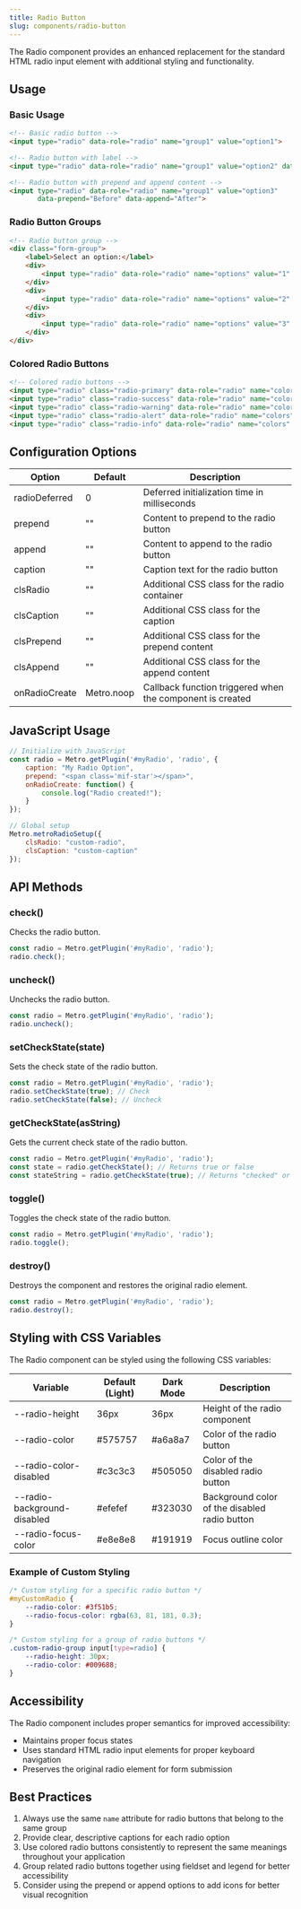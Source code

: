 ```yaml
---
title: Radio Button
slug: components/radio-button
---
```


The Radio component provides an enhanced replacement for the standard HTML radio input element with additional styling and functionality.

## Usage

### Basic Usage

```html
<!-- Basic radio button -->
<input type="radio" data-role="radio" name="group1" value="option1">

<!-- Radio button with label -->
<input type="radio" data-role="radio" name="group1" value="option2" data-caption="Option 2">

<!-- Radio button with prepend and append content -->
<input type="radio" data-role="radio" name="group1" value="option3" 
       data-prepend="Before" data-append="After">
```

### Radio Button Groups

```html
<!-- Radio button group -->
<div class="form-group">
    <label>Select an option:</label>
    <div>
        <input type="radio" data-role="radio" name="options" value="1" data-caption="Option 1" checked>
    </div>
    <div>
        <input type="radio" data-role="radio" name="options" value="2" data-caption="Option 2">
    </div>
    <div>
        <input type="radio" data-role="radio" name="options" value="3" data-caption="Option 3">
    </div>
</div>
```

### Colored Radio Buttons

```html
<!-- Colored radio buttons -->
<input type="radio" class="radio-primary" data-role="radio" name="colors" value="1" data-caption="Primary">
<input type="radio" class="radio-success" data-role="radio" name="colors" value="2" data-caption="Success">
<input type="radio" class="radio-warning" data-role="radio" name="colors" value="3" data-caption="Warning">
<input type="radio" class="radio-alert" data-role="radio" name="colors" value="4" data-caption="Alert">
<input type="radio" class="radio-info" data-role="radio" name="colors" value="5" data-caption="Info">
```

## Configuration Options

| Option | Default | Description |
| ------ | ------- | ----------- |
| radioDeferred | 0 | Deferred initialization time in milliseconds |
| prepend | "" | Content to prepend to the radio button |
| append | "" | Content to append to the radio button |
| caption | "" | Caption text for the radio button |
| clsRadio | "" | Additional CSS class for the radio container |
| clsCaption | "" | Additional CSS class for the caption |
| clsPrepend | "" | Additional CSS class for the prepend content |
| clsAppend | "" | Additional CSS class for the append content |
| onRadioCreate | Metro.noop | Callback function triggered when the component is created |

## JavaScript Usage

```javascript
// Initialize with JavaScript
const radio = Metro.getPlugin('#myRadio', 'radio', {
    caption: "My Radio Option",
    prepend: "<span class='mif-star'></span>",
    onRadioCreate: function() {
        console.log("Radio created!");
    }
});

// Global setup
Metro.metroRadioSetup({
    clsRadio: "custom-radio",
    clsCaption: "custom-caption"
});
```

## API Methods

### check()
Checks the radio button.

```javascript
const radio = Metro.getPlugin('#myRadio', 'radio');
radio.check();
```

### uncheck()
Unchecks the radio button.

```javascript
const radio = Metro.getPlugin('#myRadio', 'radio');
radio.uncheck();
```

### setCheckState(state)
Sets the check state of the radio button.

```javascript
const radio = Metro.getPlugin('#myRadio', 'radio');
radio.setCheckState(true); // Check
radio.setCheckState(false); // Uncheck
```

### getCheckState(asString)
Gets the current check state of the radio button.

```javascript
const radio = Metro.getPlugin('#myRadio', 'radio');
const state = radio.getCheckState(); // Returns true or false
const stateString = radio.getCheckState(true); // Returns "checked" or "unchecked"
```

### toggle()
Toggles the check state of the radio button.

```javascript
const radio = Metro.getPlugin('#myRadio', 'radio');
radio.toggle();
```

### destroy()
Destroys the component and restores the original radio element.

```javascript
const radio = Metro.getPlugin('#myRadio', 'radio');
radio.destroy();
```

## Styling with CSS Variables

The Radio component can be styled using the following CSS variables:

| Variable | Default (Light) | Dark Mode | Description |
| -------- | --------------- | --------- | ----------- |
| --radio-height | 36px | 36px | Height of the radio component |
| --radio-color | #575757 | #a6a8a7 | Color of the radio button |
| --radio-color-disabled | #c3c3c3 | #505050 | Color of the disabled radio button |
| --radio-background-disabled | #efefef | #323030 | Background color of the disabled radio button |
| --radio-focus-color | #e8e8e8 | #191919 | Focus outline color |

### Example of Custom Styling

```css
/* Custom styling for a specific radio button */
#myCustomRadio {
    --radio-color: #3f51b5;
    --radio-focus-color: rgba(63, 81, 181, 0.3);
}

/* Custom styling for a group of radio buttons */
.custom-radio-group input[type=radio] {
    --radio-height: 30px;
    --radio-color: #009688;
}
```

## Accessibility

The Radio component includes proper semantics for improved accessibility:
- Maintains proper focus states
- Uses standard HTML radio input elements for proper keyboard navigation
- Preserves the original radio element for form submission

## Best Practices

1. Always use the same `name` attribute for radio buttons that belong to the same group
2. Provide clear, descriptive captions for each radio option
3. Use colored radio buttons consistently to represent the same meanings throughout your application
4. Group related radio buttons together using fieldset and legend for better accessibility
5. Consider using the prepend or append options to add icons for better visual recognition